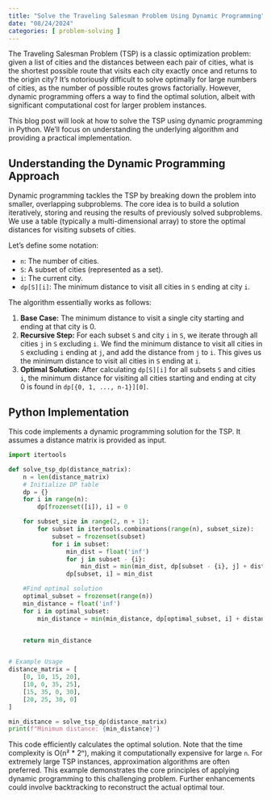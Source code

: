```yaml
---
title: "Solve the Traveling Salesman Problem Using Dynamic Programming"
date: "08/24/2024"
categories: [ problem-solving ]
---
```


The Traveling Salesman Problem (TSP) is a classic optimization problem: given a list of cities and the distances between each pair of cities, what is the shortest possible route that visits each city exactly once and returns to the origin city?  It's notoriously difficult to solve optimally for large numbers of cities, as the number of possible routes grows factorially. However, dynamic programming offers a way to find the optimal solution, albeit with significant computational cost for larger problem instances.

This blog post will look at how to solve the TSP using dynamic programming in Python.  We'll focus on understanding the underlying algorithm and providing a practical implementation.


## Understanding the Dynamic Programming Approach

Dynamic programming tackles the TSP by breaking down the problem into smaller, overlapping subproblems.  The core idea is to build a solution iteratively, storing and reusing the results of previously solved subproblems.  We use a table (typically a multi-dimensional array) to store the optimal distances for visiting subsets of cities.

Let's define some notation:

* `n`: The number of cities.
* `S`: A subset of cities (represented as a set).
* `i`: The current city.
* `dp[S][i]`: The minimum distance to visit all cities in `S` ending at city `i`.


The algorithm essentially works as follows:

1. **Base Case:** The minimum distance to visit a single city starting and ending at that city is 0.
2. **Recursive Step:** For each subset `S` and city `i` in `S`,  we iterate through all cities `j` in `S` excluding `i`. We find the minimum distance to visit all cities in `S` excluding `i` ending at `j`, and add the distance from `j` to `i`. This gives us the minimum distance to visit all cities in `S` ending at `i`.
3. **Optimal Solution:**  After calculating `dp[S][i]` for all subsets `S` and cities `i`, the minimum distance for visiting all cities starting and ending at city 0 is found in `dp[{0, 1, ..., n-1}][0]`.


## Python Implementation

This code implements a dynamic programming solution for the TSP. It assumes a distance matrix is provided as input.

```python
import itertools

def solve_tsp_dp(distance_matrix):
    n = len(distance_matrix)
    # Initialize DP table
    dp = {}
    for i in range(n):
        dp[frozenset([i]), i] = 0

    for subset_size in range(2, n + 1):
        for subset in itertools.combinations(range(n), subset_size):
            subset = frozenset(subset)
            for i in subset:
                min_dist = float('inf')
                for j in subset - {i}:
                    min_dist = min(min_dist, dp[subset - {i}, j] + distance_matrix[j][i])
                dp[subset, i] = min_dist

    #Find optimal solution
    optimal_subset = frozenset(range(n))
    min_distance = float('inf')
    for i in optimal_subset:
        min_distance = min(min_distance, dp[optimal_subset, i] + distance_matrix[i][0])


    return min_distance


# Example Usage
distance_matrix = [
    [0, 10, 15, 20],
    [10, 0, 35, 25],
    [15, 35, 0, 30],
    [20, 25, 30, 0]
]

min_distance = solve_tsp_dp(distance_matrix)
print(f"Minimum distance: {min_distance}")

```

This code efficiently calculates the optimal solution.  Note that the time complexity is O(n² * 2ⁿ), making it computationally expensive for large `n`.  For extremely large TSP instances, approximation algorithms are often preferred.  This example demonstrates the core principles of applying dynamic programming to this challenging problem.  Further enhancements could involve backtracking to reconstruct the actual optimal tour.


